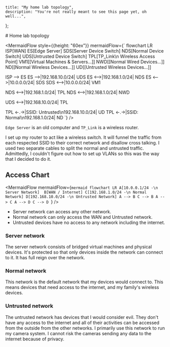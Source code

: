 
    title: "My home lab topology",
    description: "You're not really meant to see this page yet, oh well...",
};

<Lazy>
# Home lab topology

<MermaidFlow style={{height: "60ex"}}
mermaidFlow={`
flowchart LR
  ISP[WAN]
  ES[Edge Server]
  SDS[Server Device Switch]
  NDS[Normal Device Switch]
  UDS[Untrusted Device Switch]
  TPL[TP_Link\n Wireless Access Point]
  VM1[[Virtual Machines & Servers...]]
  NWD[[Normal Wired Devices...]]
  ND[[Normal Wireless Devices...]]
  UD[[Untrusted Wireless Devices...]]
  
  ISP --> ES
  ES -->|192.168.10.0/24| UDS
  ES <-->|192.168.1.0/24| NDS
  ES <-->|10.0.0.0/24| SDS
  SDS <-->|10.0.0.0/24| VM1
  
  NDS <-->|192.168.1.0/24| TPL
  NDS <-->|192.168.1.0/24| NWD
  
  UDS <-->|192.168.10.0/24| TPL
  
  TPL <-.->|SSID: Untrusted\n192.168.10.0/24| UD
  TPL <-.->|SSID: Normal\n192.168.1.0/24| ND
`} />

`Edge Server` is an old computer and `TP_Link` is a wireless router.

I set up my router to act like a wireless switch. It will funnel the traffic from each respected SSID to their correct network and disallow cross talking. I used two separate cables to split the normal and untrusted traffic. Admittedly, I couldn't figure out how to set up VLANs so this was the way that I decided to do it.

## Access Chart
<MermaidFlow mermaidFlow={`mermaid
flowchart LR
  A[10.0.0.1/24 -\n Server Network] 
  B[WAN / Internet]
  C[192.168.1.0/24 -\n Normal Network]
  D[192.168.10.0/24 -\n Untrusted Network]
  A --> B
  C --> B
  A --> C
  A --> D
  C --> D
`} />

- Server network can access any other network.
- Normal network can only access the WAN and Untrusted network.
- Untrusted devices have no access to any network including the internet.

### Server network
The server network consists of bridged virtual machines and physical devices. It's protected so that only devices inside the network can connect to it. It has full reign over the network.

### Normal network
This network is the default network that my devices would connect to. This means devices that need access to the internet, and my family's wireless devices.

### Untrusted network
The untrusted network has devices that I would consider evil. They don't have any access to the internet and all of their activities can be accessed from the outside from the other networks. I primarily use this network to run my camera system. I cannot risk the cameras sending any data to the internet because of privacy.

</Lazy>